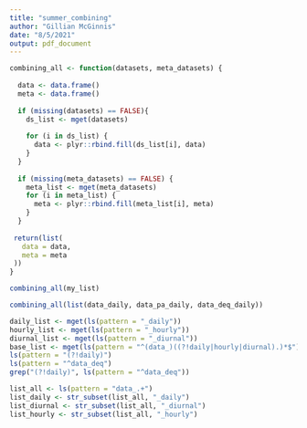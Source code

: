 ```yaml
---
title: "summer_combining"
author: "Gillian McGinnis"
date: "8/5/2021"
output: pdf_document
---
```


```r
combining_all <- function(datasets, meta_datasets) {
  
  data <- data.frame()
  meta <- data.frame()
  
  if (missing(datasets) == FALSE){
    ds_list <- mget(datasets)
    
    for (i in ds_list) {
      data <- plyr::rbind.fill(ds_list[i], data)
    }
  }
  
  if (missing(meta_datasets) == FALSE) {
    meta_list <- mget(meta_datasets)
    for (i in meta_list) {
      meta <- plyr::rbind.fill(meta_list[i], meta)
    }
  }
 
 return(list(
   data = data,
   meta = meta
 ))
}

combining_all(my_list)

combining_all(list(data_daily, data_pa_daily, data_deq_daily))

daily_list <- mget(ls(pattern = "_daily"))
hourly_list <- mget(ls(pattern = "_hourly"))
diurnal_list <- mget(ls(pattern = "_diurnal"))
base_list <- mget(ls(pattern = "^(data_)((?!daily|hourly|diurnal).)*$"))
ls(pattern = "(?!daily)")
ls(pattern = "^data_deq")
grep("(?!daily)", ls(pattern = "^data_deq"))

list_all <- ls(pattern = "data_.+")
list_daily <- str_subset(list_all, "_daily")
list_diurnal <- str_subset(list_all, "_diurnal")
list_hourly <- str_subset(list_all, "_hourly")
```

